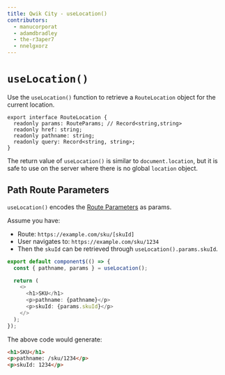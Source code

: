 ```yaml
---
title: Qwik City - useLocation()
contributors:
  - manucorporat
  - adamdbradley
  - the-r3aper7
  - nnelgxorz
---
```


# `useLocation()`

Use the `useLocation()` function to retrieve a `RouteLocation` object for the current location.

```tsx
export interface RouteLocation {
  readonly params: RouteParams; // Record<string,string>
  readonly href: string;
  readonly pathname: string;
  readonly query: Record<string, string>;
}
```

The return value of `useLocation()` is similar to `document.location`, but it is safe to use on the server where there is no global `location` object.

## Path Route Parameters

`useLocation()` encodes the [Route Parameters](../../../qwikcity/routing/route-parameters/index.mdx) as params.

Assume you have:

- Route: `https://example.com/sku/[skuId]`
- User navigates to: `https://example.com/sku/1234`
- Then the `skuId` can be retrieved through `useLocation().params.skuId`.

```typescript
export default component$(() => {
  const { pathname, params } = useLocation();

  return (
    <>
      <h1>SKU</h1>
      <p>pathname: {pathname}</p>
      <p>skuId: {params.skuId}</p>
    </>
  );
});
```

The above code would generate:

```html
<h1>SKU</h1>
<p>pathname: /sku/1234</p>
<p>skuId: 1234</p>
```
